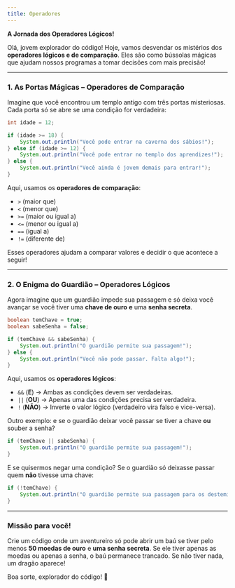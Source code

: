 ```yaml
---
title: Operadores
---
```


**A Jornada dos Operadores Lógicos!**

Olá, jovem explorador do código! Hoje, vamos desvendar os mistérios dos **operadores lógicos e de comparação**. Eles são como bússolas mágicas que ajudam nossos programas a tomar decisões com mais precisão!

---

### **1. As Portas Mágicas – Operadores de Comparação**

Imagine que você encontrou um templo antigo com três portas misteriosas. Cada porta só se abre se uma condição for verdadeira:

```java
int idade = 12;

if (idade >= 18) {
    System.out.println("Você pode entrar na caverna dos sábios!");
} else if (idade >= 12) {
    System.out.println("Você pode entrar no templo dos aprendizes!");
} else {
    System.out.println("Você ainda é jovem demais para entrar!");
}
```

Aqui, usamos os **operadores de comparação**:

- `>` (maior que)
- `<` (menor que)
- `>=` (maior ou igual a)
- `<=` (menor ou igual a)
- `==` (igual a)
- `!=` (diferente de)

Esses operadores ajudam a comparar valores e decidir o que acontece a seguir!

---

### **2. O Enigma do Guardião – Operadores Lógicos**

Agora imagine que um guardião impede sua passagem e só deixa você avançar se você tiver uma **chave de ouro** **e** uma **senha secreta**.

```java
boolean temChave = true;
boolean sabeSenha = false;

if (temChave && sabeSenha) {
    System.out.println("O guardião permite sua passagem!");
} else {
    System.out.println("Você não pode passar. Falta algo!");
}
```

Aqui, usamos os **operadores lógicos**:

- `&&` (**E**) → Ambas as condições devem ser verdadeiras.
- `||` (**OU**) → Apenas uma das condições precisa ser verdadeira.
- `!` (**NÃO**) → Inverte o valor lógico (verdadeiro vira falso e vice-versa).

Outro exemplo: e se o guardião deixar você passar se tiver a chave **ou** souber a senha?

```java
if (temChave || sabeSenha) {
    System.out.println("O guardião permite sua passagem!");
}
```

E se quisermos negar uma condição? Se o guardião só deixasse passar quem **não** tivesse uma chave:

```java
if (!temChave) {
    System.out.println("O guardião permite sua passagem para os destemidos sem chave!");
}
```

---

### **Missão para você!**

Crie um código onde um aventureiro só pode abrir um baú se tiver pelo menos **50 moedas de ouro** e **uma senha secreta**. Se ele tiver apenas as moedas ou apenas a senha, o baú permanece trancado. Se não tiver nada, um dragão aparece!

Boa sorte, explorador do código! 🚀
